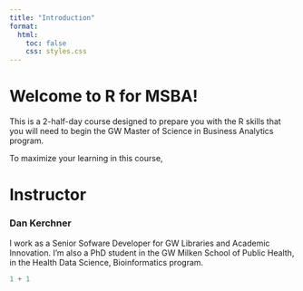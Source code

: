 ```yaml
---
title: "Introduction"
format:
  html:
    toc: false
    css: styles.css
---
```


# Welcome to R for MSBA!

This is a 2-half-day course designed to prepare you with the R skills that you will need to begin the GW Master of Science in Business Analytics program.

To maximize your learning in this course, 

# Instructor

### Dan Kerchner

I work as a Senior Sofware Developer for GW Libraries and Academic Innovation.  I'm also a PhD student in the GW Milken School of Public Health, in the Health Data Science, Bioinformatics program.

```r
1 + 1
```
